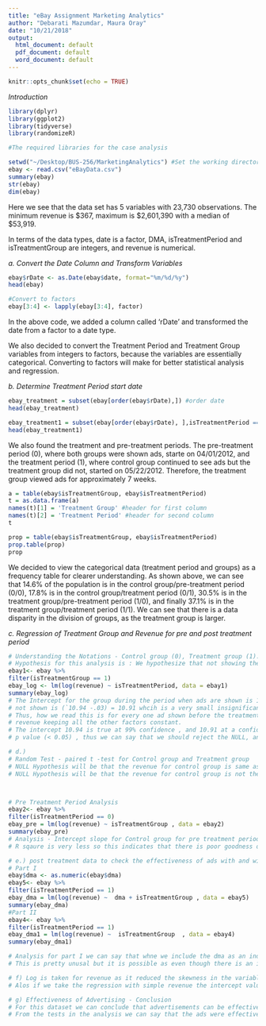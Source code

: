 ```yaml
---
title: "eBay Assignment Marketing Analytics"
author: "Debarati Mazumdar, Maura Oray"
date: "10/21/2018"
output:
  html_document: default
  pdf_document: default
  word_document: default
---
```


```r
knitr::opts_chunk$set(echo = TRUE)
```

*Introduction*

```r

library(dplyr)
library(ggplot2)
library(tidyverse)
library(randomizeR)

#The required libraries for the case analysis

```


```r

setwd("~/Desktop/BUS-256/MarketingAnalytics") #Set the working directory for easier collaboration
ebay <- read.csv("eBayData.csv")
summary(ebay)
str(ebay)
dim(ebay)

```
Here we see that the data set has 5 variables with 23,730 observations. The minimum revenue is $367, maximum is $2,601,390 with a median of $53,919. 

In terms of the data types, date is a factor, DMA, isTreatmentPeriod and isTreatmentGroup are integers, and revenue is numerical.

*a. Convert the Date Column and Transform Variables*
```r

ebay$rDate <- as.Date(ebay$date, format="%m/%d/%y") 
head(ebay)

#Convert to factors
ebay[3:4] <- lapply(ebay[3:4], factor)

```
In the above code, we added a column called 'rDate' and transformed the date from a factor to a date type.

We also decided to convert the Treatment Period and Treatment Group variables from integers to factors, because the variables are essentially categorical. Converting to factors will make for better statistical analysis and regression.

*b. Determine Treatment Period start date*
```r

ebay_treatment = subset(ebay[order(ebay$rDate),]) #order date
head(ebay_treatment)

ebay_treatment1 = subset(ebay[order(ebay$rDate), ],isTreatmentPeriod == "1") #subset now by treatment period
head(ebay_treatment1)

```
We also found the treatment and pre-treatment periods. The pre-treatment period (0), where both groups were shown ads, starte on 04/01/2012, and the treatment period (1), where control group continued to see ads but the treatment group did not, started on 05/22/2012. Therefore, the treatment group viewed ads for approximately 7 weeks. 

```r

a = table(ebay$isTreatmentGroup, ebay$isTreatmentPeriod)
t = as.data.frame(a)
names(t)[1] = 'Treatment Group' #header for first column
names(t)[2] = 'Treatment Period' #header for second column
t

prop = table(ebay$isTreatmentGroup, ebay$isTreatmentPeriod)
prop.table(prop)
prop

```
We decided to view the categorical data (treatment period and groups) as a frequency table for clearer understanding. As shown above, we can see that 14.6% of the population is in the control group/pre-treatment period (0/0), 17.8% is in the control group/treatment period (0/1), 30.5% is in the treatment group/pre-treatment period (1/0), and finally 37.1% is in the treatment group/treatment period (1/1). We can see that there is a data disparity in the division of groups, as the treatment group is larger.

*c. Regression of Treatment Group and Revenue for pre and post treatment period*
```r

# Understanding the Notations - Control group (0), Treatment group (1). Ads shown to both groups is Treatment Period (0) and only to Control group is Treatment Periond (1)
# Hypothesis for this analysis is : We hypothesize that not showing the ads to the treatment group will not lead to a decrease in revenue from the treatment period when ads were shown to the group
ebay1<- ebay %>%
filter(isTreatmentGroup == 1) 
ebay_log <- lm(log(revenue) ~ isTreatmentPeriod, data = ebay1)
summary(ebay_log)
# The Intercept for the group during the period when ads are shown is 10.94 and for the period when ads are
# not shown is (`10.94 -.03) = 10.91 whcih is a very small insignificant difference.
# Thus, how we read this is for every one ad shown before the treatment period there is $10.94 increase in
# revenue keeping all the other factors constant.
# The intercept 10.94 is true at 99% confidence , and 10.91 at a confidence of 90%
# p value (< 0.05) , thus we can say that we should reject the NULL, and conclude that there is significant decrease in revenue once the ads are not shown to the group.
```

```r
# d.)
# Random Test - paired t -test for Control group and Treatment group 
# NULL Hypothesis will be that the revenue for control group is same as treatment group for pre treatment period 
# NULL Hypothesis will be that the revenue for control group is not the  same as treatment group for treatment period 



# Pre Treatment Period Analysis 
ebay2<- ebay %>%
filter(isTreatmentPeriod == 0)
ebay_pre = lm(log(revenue) ~ isTreatmentGroup , data = ebay2)
summary(ebay_pre)
# Analysis - Intercept slope for Control group for pre treatment period is 10.96 and for Treatment group is slightly less (10.96 - 0.01) = 10.95 , thus for every ad shown to control group & treatment group there is a $10.96 earn in sales.Now we check p value which is >0.05 and this means that NULL is significant and thus we accept NULL.
# R sqaure is very less so this indicates that there is poor goodness of fit, indicating that the values are pretty scattered and do not fall on the regression slope line.

```

```r
# e.) post treatment data to check the effectiveness of ads with and without DMA
# Part I 
ebay$dma <- as.numeric(ebay$dma)
ebay5<- ebay %>%
filter(isTreatmentPeriod == 1)
ebay_dma = lm(log(revenue) ~  dma + isTreatmentGroup , data = ebay5)
summary(ebay_dma)
#Part II
ebay4<- ebay %>%
filter(isTreatmentPeriod == 1)
ebay_dma1 = lm(log(revenue) ~  isTreatmentGroup  , data = ebay4)
summary(ebay_dma1)

# Analysis for part I we can say that whne we include the dma as an independent variable, we observe the intercept for Control group is (12.31-0.002) and for treatment group is ( 12.31 -.007), which indicates that there is no signifiacnt differnce with dma as a factor.Now when we observe p value <0.05 , thus NULL is not significant and we have to reject NULL.
# This is pretty unusal but it is possible as even though there is an insignificant difference , this can multiply to a larger value when the population for the groups increase.
```

```r
# f) Log is taken for revenue as it reduced the skewness in the variables and the results. If we observe the min  is $367 and max value of revenue is $ 2601390. Thus we see a huge band and chances of data being skewed is likely. 
# Alos if we take the regression with simple revenue the intercept value is very large and the p value is very large . This tends the analysis to be incorrect.

# g) Effectiveness of Advertising - Conclusion  
# For this dataset we can conclude that advertisements can be effective in increasing sales for a company but the sample chosen for the ads should be the correct representation of the total population. 
# From the tests in the analysis we can say that the ads were effective and customer actually got influenced in buying the product/ service. The Control group also tells us the exact sample of data and as a company we can study the consumer behaviour and profile such customers as "people with similar buying patterns"

```


